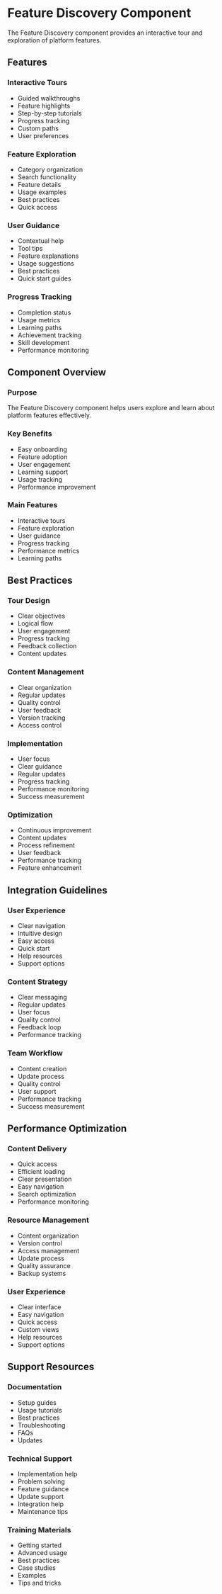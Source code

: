 # Feature Discovery Component

The Feature Discovery component provides an interactive tour and exploration of platform features.

## Features

### Interactive Tours
- Guided walkthroughs
- Feature highlights
- Step-by-step tutorials
- Progress tracking
- Custom paths
- User preferences

### Feature Exploration
- Category organization
- Search functionality
- Feature details
- Usage examples
- Best practices
- Quick access

### User Guidance
- Contextual help
- Tool tips
- Feature explanations
- Usage suggestions
- Best practices
- Quick start guides

### Progress Tracking
- Completion status
- Usage metrics
- Learning paths
- Achievement tracking
- Skill development
- Performance monitoring

## Component Overview

### Purpose
The Feature Discovery component helps users explore and learn about platform features effectively.

### Key Benefits
- Easy onboarding
- Feature adoption
- User engagement
- Learning support
- Usage tracking
- Performance improvement

### Main Features
- Interactive tours
- Feature exploration
- User guidance
- Progress tracking
- Performance metrics
- Learning paths

## Best Practices

### Tour Design
- Clear objectives
- Logical flow
- User engagement
- Progress tracking
- Feedback collection
- Content updates

### Content Management
- Clear organization
- Regular updates
- Quality control
- User feedback
- Version tracking
- Access control

### Implementation
- User focus
- Clear guidance
- Regular updates
- Progress tracking
- Performance monitoring
- Success measurement

### Optimization
- Continuous improvement
- Content updates
- Process refinement
- User feedback
- Performance tracking
- Feature enhancement

## Integration Guidelines

### User Experience
- Clear navigation
- Intuitive design
- Easy access
- Quick start
- Help resources
- Support options

### Content Strategy
- Clear messaging
- Regular updates
- User focus
- Quality control
- Feedback loop
- Performance tracking

### Team Workflow
- Content creation
- Update process
- Quality control
- User support
- Performance tracking
- Success measurement

## Performance Optimization

### Content Delivery
- Quick access
- Efficient loading
- Clear presentation
- Easy navigation
- Search optimization
- Performance monitoring

### Resource Management
- Content organization
- Version control
- Access management
- Update process
- Quality assurance
- Backup systems

### User Experience
- Clear interface
- Easy navigation
- Quick access
- Custom views
- Help resources
- Support options

## Support Resources

### Documentation
- Setup guides
- Usage tutorials
- Best practices
- Troubleshooting
- FAQs
- Updates

### Technical Support
- Implementation help
- Problem solving
- Feature guidance
- Update support
- Integration help
- Maintenance tips

### Training Materials
- Getting started
- Advanced usage
- Best practices
- Case studies
- Examples
- Tips and tricks